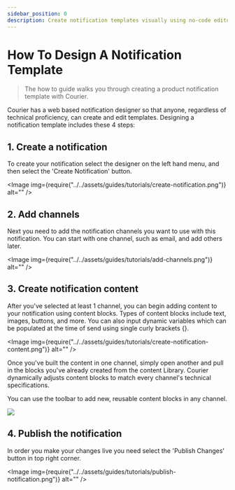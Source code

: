 ```yaml
---
sidebar_position: 0
description: Create notification templates visually using no-code editor. Use these templates to power your browser, email, SMS and mobile push notifications.
---
```



# How To Design A Notification Template

> The how to guide walks you through creating a product notification template with Courier.

Courier has a web based notification designer so that anyone, regardless of technical proficiency, can create and edit templates. Designing a notification template includes these 4 steps:

<TOCInline toc={toc} />

## 1. Create a notification

To create your notification select the designer on the left hand menu, and then select the 'Create Notification' button.

<Image img={require("../../assets/guides/tutorials/create-notification.png")} alt="" />

## 2. Add channels

Next you need to add the notification channels you want to use with this notification. You can start with one channel, such as email, and add others later.

<Image img={require("../../assets/guides/tutorials/add-channels.png")} alt="" />

## 3. Create notification content

After you've selected at least 1 channel, you can begin adding content to your notification using content blocks. Types of content blocks include text, images, buttons, and more. You can also input dynamic variables which can be populated at the time of send using single curly brackets {}.

<Image img={require("../../assets/guides/tutorials/create-notification-content.png")} alt="" />

Once you've built the content in one channel, simply open another and pull in the blocks you've already created from the content Library. Courier dynamically adjusts content blocks to match every channel's technical specifications.

You can use the toolbar to add new, reusable content blocks in any channel.

<GifWrapper width={1264} height={740}>

![](../../assets/guides/tutorials/using-channel-library.gif)

</GifWrapper>

## 4. Publish the notification

In order you make your changes live you need select the 'Publish Changes' button in top right corner.

<Image img={require("../../assets/guides/tutorials/publish-notification.png")} alt="" />
